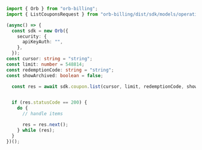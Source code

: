 ```typescript List.ts
import { Orb } from "orb-billing";
import { ListCouponsRequest } from "orb-billing/dist/sdk/models/operations";

(async() => {
  const sdk = new Orb({
    security: {
      apiKeyAuth: "",
    },
  });
const cursor: string = "string";
const limit: number = 548814;
const redemptionCode: string = "string";
const showArchived: boolean = false;

  const res = await sdk.coupon.list(cursor, limit, redemptionCode, showArchived);


  if (res.statusCode == 200) {
    do {
      // handle items

      res = res.next();
    } while (res);
  }
})();
```
